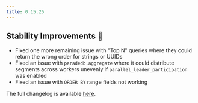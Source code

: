 ```yaml
---
title: 0.15.26
---
```


## Stability Improvements 💪

- Fixed one more remaining issue with "Top N" queries where they could return the wrong order for strings or UUIDs
- Fixed an issue with `paradedb.aggregate` where it could distribute segments across workers unevenly if `parallel_leader_participation` was enabled
- Fixed an issue with `ORDER BY` range fields not working

The full changelog is available [here](https://github.com/paradedb/paradedb/releases/tag/v0.15.26).

